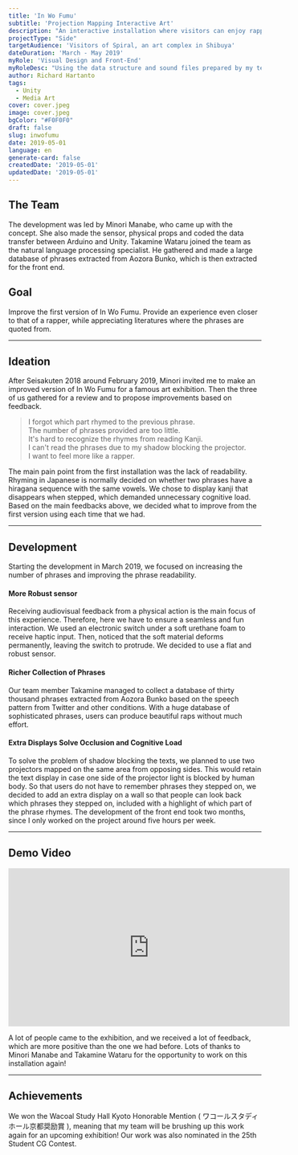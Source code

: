 ```yaml
---
title: 'In Wo Fumu'
subtitle: 'Projection Mapping Interactive Art'
description: "An interactive installation where visitors can enjoy rapping by simply stepping on phrases that are projection-mapped on scattered books on the floor. Recently exhibited in SICF20, this installation is an improved version from the first one we exhibited in iiiExhibition 2018. The experience is inspired from the Japanese title called 'In wo fumu (韻を踏む),' which literally means to step on a rhyme."
projectType: "Side"
targetAudience: 'Visitors of Spiral, an art complex in Shibuya'
dateDuration: 'March - May 2019'
myRole: 'Visual Design and Front-End'
myRoleDesc: "Using the data structure and sound files prepared by my teammates, I used TouchDesigner and Unity to display the rhyming texts through projection mapping."
author: Richard Hartanto
tags:
  - Unity
  - Media Art
cover: cover.jpeg
image: cover.jpeg
bgColor: "#F0F0F0"
draft: false
slug: inwofumu
date: 2019-05-01
language: en
generate-card: false
createdDate: '2019-05-01'
updatedDate: '2019-05-01'
---
```


## The Team

The development was led by Minori Manabe, who came up with the concept. She also made the sensor, physical props and coded the data transfer between Arduino and Unity. 
Takamine Wataru joined the team as the natural language processing specialist. He gathered and made a large database of phrases extracted from Aozora Bunko, which is then extracted for the front end.


## Goal

Improve the first version of In Wo Fumu.
Provide an experience even closer to that of a rapper, while appreciating literatures where the phrases are quoted from.

---

## Ideation

After Seisakuten 2018 around February 2019, Minori invited me to make an improved version of In Wo Fumu for a famous art exhibition. Then the three of us gathered for a review and to propose improvements based on feedback.

> I forgot which part rhymed to the previous phrase.  
> The number of phrases provided are too little.  
> It's hard to recognize the rhymes from reading Kanji.  
> I can't read the phrases due to my shadow blocking the projector.  
> I want to feel more like a rapper.

The main pain point from the first installation was the lack of readability. Rhyming in Japanese is normally decided on whether two phrases have a hiragana sequence with the same vowels. We chose to display kanji that disappears when stepped, which demanded unnecessary cognitive load.
Based on the main feedbacks above, we decided what to improve from the first version using each time that we had.

---

## Development

Starting the development in March 2019, we focused on increasing the number of phrases and improving the phrase readability. 

#### More Robust sensor

Receiving audiovisual feedback from a physical action is the main focus of this experience. 
Therefore, here we have to ensure a seamless and fun interaction. We used an electronic switch under a soft urethane foam to receive haptic input. 
Then, noticed that the soft material deforms permanently, leaving the switch to protrude.
We decided to use a flat and robust sensor.

#### Richer Collection of Phrases
Our team member Takamine managed to collect a database of thirty thousand phrases extracted from Aozora Bunko based on the speech pattern from Twitter and other conditions. 
With a huge database of sophisticated phrases, users can produce beautiful raps without much effort.

#### Extra Displays Solve Occlusion and Cognitive Load
To solve the problem of shadow blocking the texts, we planned to use two projectors mapped on the same area from opposing sides. 
This would retain the text display in case one side of the projector light is blocked by human body.
So that users do not have to remember phrases they stepped on, we decided to add an extra display on a wall so that people can look back which phrases they stepped on, included with a highlight of which part of the phrase rhymes.
The development of the front end took two months, since I only worked on the project around five hours per week.

---

## Demo Video

<iframe width="560" height="315" src="https://www.youtube-nocookie.com/embed/B82tHKb6g7k" frameborder="0" allow="accelerometer; autoplay; encrypted-media; gyroscope; picture-in-picture" allowfullscreen></iframe>

A lot of people came to the exhibition, and we received a lot of feedback, which are more positive than the one we had before. 
Lots of thanks to Minori Manabe and Takamine Wataru for the opportunity to work on this installation again!

---

## Achievements

We won the Wacoal Study Hall Kyoto Honorable Mention ( ワコールスタディホール京都奨励賞 ), meaning that my team will be brushing up this work again for an upcoming exhibition! 
Our work was also nominated in the 25th Student CG Contest.